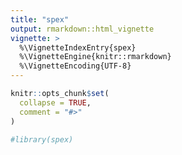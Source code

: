 ---
title: "spex"
output: rmarkdown::html_vignette
vignette: >
  %\VignetteIndexEntry{spex}
  %\VignetteEngine{knitr::rmarkdown}
  %\VignetteEncoding{UTF-8}
---

```{r, include = FALSE}
knitr::opts_chunk$set(
  collapse = TRUE,
  comment = "#>"
)
```

```{r setup}
#library(spex)
```
